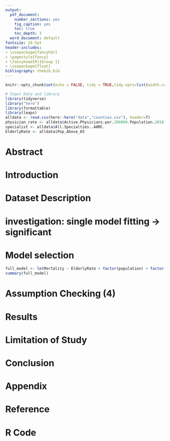 ```yaml
---
output:
  pdf_document:
    number_sections: yes
    fig_caption: yes
    toc: true
    toc_depth: 3
  word_document: default
fontsize: 10.5pt
header-includes:
- \usepackage{fancyhdr}
- \pagestyle{fancy}
- \fancyhead[R]{Group 1}
- \usepackage{float}
bibliography: thebib.bib
---
```


```r
knitr::opts_chunk$set(echo = FALSE, tidy = TRUE,tidy.opts=list(width.cutoff= 70), fig.pos = "!h")
```

```r
# Input Data and library
library(tidyverse)
library("here")
library(formattable)
library(leaps)
alldata <- read.csv(here::here("data","counties.csv"), header=T) 
physician_rate <- alldata$Active.Physicians.per.100000.Population.2018..AAMC.
specialist <- alldata$All.Specialties..AAMC.
ElderlyRate <- alldata$Pop_Above_65
```

\pagebreak

# Abstract

# Introduction

# Dataset Description 

# investigation: single model fitting -> significant 

# Model selection

```r
full_model <- lm(Mortality ~ ElderlyRate + factor(population) + factor(Region), data=alldata)
summary(full_model)
```

# Assumption Checking (4)

# Results

# Limitation of Study 

# Conclusion 

\pagebreak

# Appendix{-}

# Reference {-}

\pagebreak

# R Code {-}


